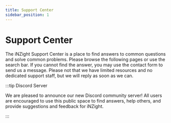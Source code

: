 ```yaml
---
title: Support Center
sidebar_position: 1
---
```


# Support Center

The iNZight Support Center is a place to find answers to common questions and solve common problems. Please browse the following pages or use the search bar. If you cannot find the answer, you may use the contact form to send us a message. Please not that we have limited resources and no dedicated support staff, but we will reply as soon as we can.

:::tip Discord Server

We are pleased to announce our new Discord community server! All users are encouraged to use this public space to find answers, help others, and provide suggestions and feedback for iNZight.

:::
